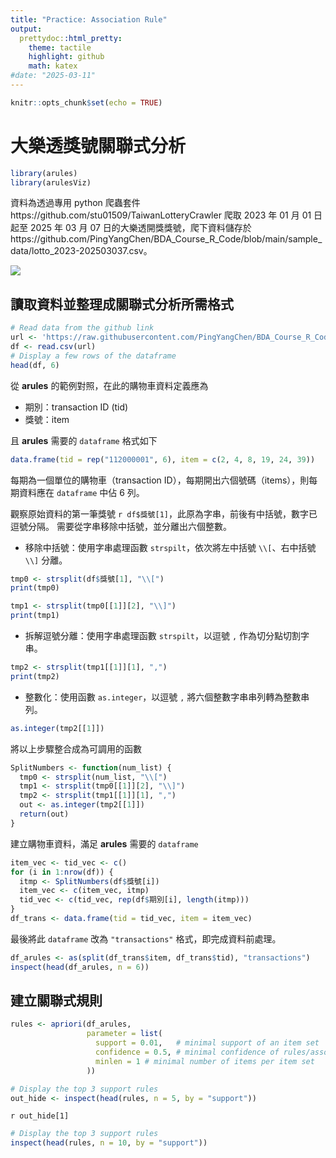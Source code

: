 ```yaml
---
title: "Practice: Association Rule"
output:
  prettydoc::html_pretty:
    theme: tactile 
    highlight: github
    math: katex
#date: "2025-03-11"
---
```


```r
knitr::opts_chunk$set(echo = TRUE)
```

# 大樂透獎號關聯式分析


```r
library(arules)
library(arulesViz)
```

資料為透過專用 python 爬蟲套件 https://github.com/stu01509/TaiwanLotteryCrawler 爬取 2023 年 01 月 01 日起至 2025 年 03 月 07 日的大樂透開獎獎號，爬下資料儲存於 https://github.com/PingYangChen/BDA_Course_R_Code/blob/main/sample_data/lotto_2023-202503037.csv。

![](fig/lotto_screenshot.png){fig.align='center'}

## 讀取資料並整理成關聯式分析所需格式
```r
# Read data from the github link
url <- 'https://raw.githubusercontent.com/PingYangChen/BDA_Course_R_Code/refs/heads/main/sample_data/lotto_2023-202503037.csv'
df <- read.csv(url)
# Display a few rows of the dataframe 
head(df, 6)
```

從 **arules** 的範例對照，在此的購物車資料定義應為

- 期別：transaction ID (tid)
- 獎號：item

且 **arules** 需要的 `dataframe` 格式如下
```r
data.frame(tid = rep("112000001", 6), item = c(2, 4, 8, 19, 24, 39))
```
每期為一個單位的購物車（transaction ID），每期開出六個號碼（items），則每期資料應在 `dataframe` 中佔 6 列。

觀察原始資料的第一筆獎號 `r df$獎號[1]`，此原為字串，前後有中括號，數字已逗號分隔。
需要從字串移除中括號，並分離出六個整數。

- 移除中括號：使用字串處理函數 `strspilt`，依次將左中括號 `\\[`、右中括號 `\\]` 分離。

```r
tmp0 <- strsplit(df$獎號[1], "\\[")
print(tmp0)
```
```r
tmp1 <- strsplit(tmp0[[1]][2], "\\]")
print(tmp1)
```
- 拆解逗號分離：使用字串處理函數 `strspilt`，以逗號 `,` 作為切分點切割字串。

```r
tmp2 <- strsplit(tmp1[[1]][1], ",")
print(tmp2)
```

- 整數化：使用函數 `as.integer`，以逗號 `,` 將六個整數字串串列轉為整數串列。

```r
as.integer(tmp2[[1]])
```

將以上步驟整合成為可調用的函數
```r
SplitNumbers <- function(num_list) {
  tmp0 <- strsplit(num_list, "\\[")
  tmp1 <- strsplit(tmp0[[1]][2], "\\]")
  tmp2 <- strsplit(tmp1[[1]][1], ",")
  out <- as.integer(tmp2[[1]])
  return(out)
}
```

建立購物車資料，滿足 **arules** 需要的 `dataframe` 
```r
item_vec <- tid_vec <- c()
for (i in 1:nrow(df)) {
  itmp <- SplitNumbers(df$獎號[i])
  item_vec <- c(item_vec, itmp)
  tid_vec <- c(tid_vec, rep(df$期別[i], length(itmp)))
}
df_trans <- data.frame(tid = tid_vec, item = item_vec)
```

最後將此 `dataframe` 改為 `"transactions"` 格式，即完成資料前處理。
```r
df_arules <- as(split(df_trans$item, df_trans$tid), "transactions")
inspect(head(df_arules, n = 6))
```
## 建立關聯式規則
```r
rules <- apriori(df_arules, 
                 parameter = list(
                   support = 0.01,   # minimal support of an item set
                   confidence = 0.5, # minimal confidence of rules/association hyperedges
                   minlen = 1 # minimal number of items per item set
                 ))
```


```r
# Display the top 3 support rules
out_hide <- inspect(head(rules, n = 5, by = "support"))
```

`r out_hide[1]`

```r
# Display the top 3 support rules
inspect(head(rules, n = 10, by = "support"))
```